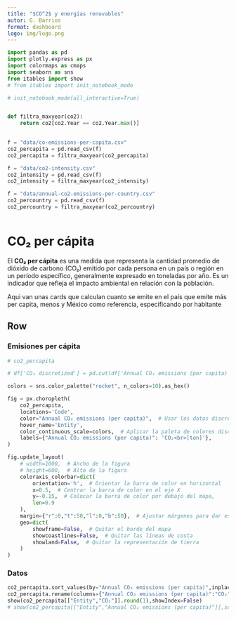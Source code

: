 ```yaml
---
title: "$CO^2$ y energías renovables"
autor: G. Barrios
format: dashboard
logo: img/logo.png
---
```


```python

import pandas as pd
import plotly.express as px
import colormaps as cmaps
import seaborn as sns
from itables import show
# from itables import init_notebook_mode

# init_notebook_mode(all_interactive=True)


def filtra_maxyear(co2):
    return co2[co2.Year == co2.Year.max()]

 
f = "data/co-emissions-per-capita.csv"
co2_percapita = pd.read_csv(f)
co2_percapita = filtra_maxyear(co2_percapita)

f = "data/co2-intensity.csv"
co2_intensity = pd.read_csv(f)
co2_intensity = filtra_maxyear(co2_intensity)

f = "data/annual-co2-emissions-per-country.csv"
co2_percountry = pd.read_csv(f)
co2_percountry = filtra_maxyear(co2_percountry)



```

# CO₂ per cápita
El **CO₂ per cápita**  es una medida que representa la cantidad promedio de dióxido de carbono (CO₂) emitido por cada persona en un país o región en un período específico, generalmente expresado en toneladas por año. Es un indicador que refleja el impacto ambiental en relación con la población.

Aqui van unas cards que calculan cuanto se emite en el país que emite más per capita, menos y México como referencia, especificando por habitante

## Row

### Emisiones per cápita {width=75%}

```python
# co2_percapita

# df['CO₂ discretized'] = pd.cut(df['Annual CO₂ emissions (per capita)'], bins=10, labels=False)

colors = sns.color_palette("rocket", n_colors=10).as_hex()

fig = px.choropleth(
    co2_percapita, 
    locations='Code', 
    color="Annual CO₂ emissions (per capita)",  # Usar los datos discretizados
    hover_name='Entity', 
    color_continuous_scale=colors,  # Aplicar la paleta de colores discretos
    labels={"Annual CO₂ emissions (per capita)": 'CO₂<br>[ton]'},
)

fig.update_layout(
    # width=1000,  # Ancho de la figura
    # height=600,  # Alto de la figura
    coloraxis_colorbar=dict(
        orientation='h',  # Orientar la barra de color en horizontal
        x=0.5,  # Centrar la barra de color en el eje X
        y=-0.15,  # Colocar la barra de color por debajo del mapa,
        len=0.9
    ),
    margin={"r":0,"t":50,"l":0,"b":50},  # Ajustar márgenes para dar espacio a la barra de color
    geo=dict(
        showframe=False,  # Quitar el borde del mapa
        showcoastlines=False,  # Quitar las líneas de costa
        showland=False,  # Quitar la representación de tierra
    )
)


```


### Datos {width=25%}

```python
co2_percapita.sort_values(by="Annual CO₂ emissions (per capita)",inplace=True, ascending=False)
co2_percapita.rename(columns={"Annual CO₂ emissions (per capita)":"CO₂"},inplace=True)
show(co2_percapita[["Entity","CO₂"]].round(1),showIndex=False)
# show(co2_percapita[["Entity","Annual CO₂ emissions (per capita)"]],scrollY="200px", scrollCollapse=True, paging=False)
```

